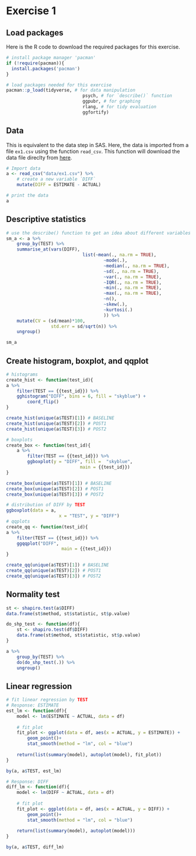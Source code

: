 # Exercise 1 {#ex1}

## Load packages

Here is the R code to download the required packages for this exercise.

```r
# install package manager 'pacman'
if (!require(pacman)){
  install.packages('pacman')
}

# load packages needed for this exercise
pacman::p_load(tidyverse, # for data manipulation
							 psych, # for `describe()` function
							 ggpubr, # for graphing
							 rlang, # for tidy evaluation
							 ggfortify)
```

## Data

This is equivalent to the data step in SAS. Here, the data is imported from a file `ex1.csv` using the function `read_csv`. This function will download the data file direclty from [here](https://raw.githubusercontent.com/luckymehra/epidem-exercises/master/data/ex1.csv).

```r
# Import data
a <- read_csv("data/ex1.csv") %>% 
	# create a new variable `DIFF`
	mutate(DIFF = ESTIMATE - ACTUAL)

# print the data
a
```

## Descriptive statistics

```r
# use the describe() function to get an idea about different variables
sm_a <- a %>% 
	group_by(TEST) %>% 
	summarise_at(vars(DIFF),
							 list(~mean(., na.rm = TRUE),
							 		 ~mode(.),
							 		 ~median(., na.rm = TRUE),
							 		 ~sd(., na.rm = TRUE),
							 		 ~var(., na.rm = TRUE),
							 		 ~IQR(., na.rm = TRUE),
 							 		 ~min(., na.rm = TRUE),
							 		 ~max(., na.rm = TRUE),
							 		 ~n(),
							 		 ~skew(.),
							 		 ~kurtosi(.)
							 		 )) %>% 
	mutate(CV = (sd/mean)*100,
				 std.err = sd/sqrt(n)) %>% 
	ungroup()

sm_a
```

## Create histogram, boxplot, and qqplot

```r
# histograms
create_hist <- function(test_id){
a %>%
	filter(TEST == {{test_id}}) %>% 
	gghistogram("DIFF", bins = 6, fill = "skyblue") +
		coord_flip()
}

create_hist(unique(a$TEST)[1]) # BASELINE
create_hist(unique(a$TEST)[2]) # POST1
create_hist(unique(a$TEST)[3]) # POST2

# boxplots
create_box <- function(test_id){
	a %>% 
		filter(TEST == {{test_id}}) %>% 
		ggboxplot(y = "DIFF", fill =  "skyblue",
							main = {{test_id}})
}

create_box(unique(a$TEST)[1]) # BASELINE
create_box(unique(a$TEST)[2]) # POST1
create_box(unique(a$TEST)[3]) # POST2

# distribution of DIFF by TEST
ggboxplot(data = a,
					x = "TEST", y = "DIFF")
# qqplots
create_qq <- function(test_id){
a %>%
	filter(TEST == {{test_id}}) %>% 
	ggqqplot("DIFF",
					 main = {{test_id}}) 
}

create_qq(unique(a$TEST)[1]) # BASELINE
create_qq(unique(a$TEST)[2]) # POST1
create_qq(unique(a$TEST)[3]) # POST2
```

## Normality test

```r
st <- shapiro.test(a$DIFF)
data.frame(st$method, st$statistic, st$p.value)

do_shp_test <- function(df){
	st <- shapiro.test(df$DIFF)
	data.frame(st$method, st$statistic, st$p.value)
}

a %>% 
	group_by(TEST) %>% 
	do(do_shp_test(.)) %>% 
	ungroup()
```

## Linear regression

```r
# fit linear regression by TEST
# Response: ESTIMATE
est_lm <- function(df){
	model <- lm(ESTIMATE ~ ACTUAL, data = df)
	
	# fit plot
	fit_plot <- ggplot(data = df, aes(x = ACTUAL, y = ESTIMATE)) +
		geom_point()+
		stat_smooth(method = "lm", col = "blue")
	
	return(list(summary(model), autoplot(model), fit_plot))
}

by(a, a$TEST, est_lm)

# Response: DIFF
diff_lm <- function(df){
	model <- lm(DIFF ~ ACTUAL, data = df)
	
	# fit plot 
	fit_plot <- ggplot(data = df, aes(x = ACTUAL, y = DIFF)) +
		geom_point()+
		stat_smooth(method = "lm", col = "blue")
		
	return(list(summary(model), autoplot(model)))
}

by(a, a$TEST, diff_lm)


```